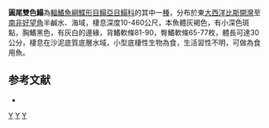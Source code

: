 {{Speciesbox
| taxon = Dicologlossa cuneata
| status = LC
| status_system = IUCN3.1
| image = Dicologlossa cuneata.JPG
| binomial_authority = [[Moreau|Moreau]], 1881
| synonyms = *''Solea cuneata, Moreau, 1881''
*''Dicologoglossa cuneata, Moreau, 1881''
*''Solea angulosa, Kaup, 1858''
*''Solea senegalensis mbaoensis, Pellegrin, 1907''
}}

'''圓尾雙色鰨'''為[[輻鰭魚綱|輻鰭魚綱]][[鰈形目|鰈形目]][[鰨亞目|鰨亞目]][[鰨科|鰨科]]的其中一[[種|種]]，分布於東[[大西洋|大西洋]][[比斯開灣|比斯開灣]]至[[南非|南非]][[好望角|好望角]]半鹹水、海域，棲息深度10-460公尺，本魚體灰褐色，有小深色斑點，胸鰭黑色，有灰白的邊緣，背鰭軟條81-90，臀鰭軟條65-77枚，體長可達30公分，棲息在沙泥底質底層水域，小型底棲性生物為食，生活習性不明，可做為食用魚。

==参考文献==
*{{FishBase_species|genus=Dicologlossa|species=cuneata|year=2014|month=4}}

{{taxonbar}}

[[Category:食用魚|Y]]
[[Category:雙色鰨屬|Y]]
[[Category:1881年描述的鱼类|Y]]